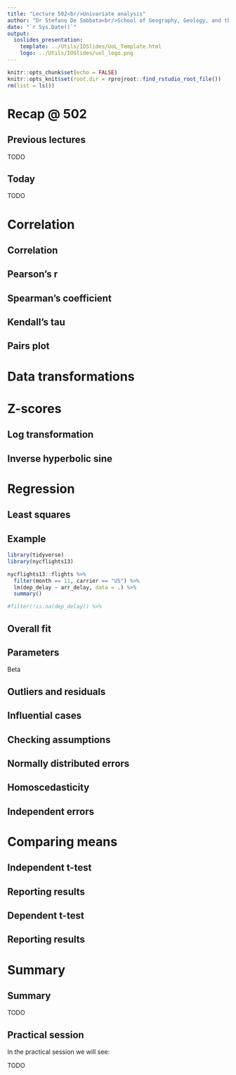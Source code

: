 ```yaml
---
title: "Lecture 502<br/>Univariate analysis"
author: "Dr Stefano De Sabbata<br/>School of Geography, Geology, and the Env.<br/><a href=\"mailto:s.desabbata@le.ac.uk\">s.desabbata&commat;le.ac.uk</a> &vert; <a href=\"https://twitter.com/maps4thought\">&commat;maps4thought</a><br/><a href=\"https://github.com/sdesabbata/GY7702\">github.com/sdesabbata/GY7702</a> licensed under <a href=\"https://www.gnu.org/licenses/gpl-3.0.html\">GNU GPL v3.0</a>"
date: "`r Sys.Date()`"
output:
  ioslides_presentation:
    template: ../Utils/IOSlides/UoL_Template.html
    logo: ../Utils/IOSlides/uol_logo.png
---
```


```r
knitr::opts_chunk$set(echo = FALSE)
knitr::opts_knit$set(root.dir = rprojroot::find_rstudio_root_file())
rm(list = ls())
```



# Recap @ 502



## Previous lectures

TODO



## Today

TODO



# Correlation



## Correlation



## Pearson’s r



## Spearman’s coefficient



## Kendall’s tau



## Pairs plot



# Data transformations


# Z-scores



## Log transformation



## Inverse hyperbolic sine



#  Regression



## Least squares



## Example

```r
library(tidyverse)
library(nycflights13)

nycflights13::flights %>%
  filter(month == 11, carrier == "US") %>%
  lm(dep_delay ~ arr_delay, data = .) %>%
  summary()

#filter(!is.na(dep_delay)) %>%
```



## Overall fit



## Parameters

Beta



## Outliers and residuals



## Influential cases



## Checking assumptions

<!--
Note from Discovering Statistics Using R by Andy Field, Jeremy Miles and Zoë Field, SAGE Publications Ltd, 2012
List all in 7.7.2.1 excluding those for multivariate
-->

## Normally distributed errors



## Homoscedasticity



## Independent errors



# Comparing means



## Independent t-test



## Reporting results



## Dependent t-test



## Reporting results



# Summary



## Summary

TODO



## Practical session

In the practical session we will see:

TODO